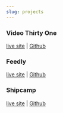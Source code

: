 ```yaml
---
slug: projects
---
```


### Video Thirty One
[live site](https://pick-list.herokuapp.com) | [Github](https://github.com/breizeway/picklist)

### Feedly
[live site](https://reedly.herokuapp.com/) | [Github](https://github.com/breizeway/reedly)

### Shipcamp
[live site](https://ship-camp.herokuapp.com/) | [Github](https://github.com/breizeway/ship-camp)
